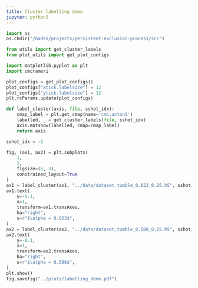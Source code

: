 ```yaml
---
title: Cluster labelling demo
jupyter: python3
---
```


```python
import os
os.chdir("/hades/projects/persistent-exclusion-process/src")

from utils import get_cluster_labels
from plot_utils import get_plot_configs

import matplotlib.pyplot as plt
import cmcrameri

plot_configs = get_plot_configs()
plot_configs["xtick.labelsize"] = 12
plot_configs["ytick.labelsize"] = 12
plt.rcParams.update(plot_configs)

def label_cluster(axis, file, sshot_idx):
    cmap_label = plt.get_cmap(name='cmc.actonS')
    labelled, _ = get_cluster_labels(file, sshot_idx)
    axis.matshow(labelled, cmap=cmap_label)
    return axis
```

```python
sshot_idx = -1

fig, (ax1, ax2) = plt.subplots(
    1,
    2,
    figsize=(6, 3),
    constrained_layout=True
)
ax1 = label_cluster(ax1, "../data/dataset_tumble_0.023_0.25.h5", sshot_idx)
ax1.text(
    y=-0.1,
    x=1,
    transform=ax1.transAxes,
    ha="right",
    s=r"$\alpha = 0.023$",
)
ax2 = label_cluster(ax2, "../data/dataset_tumble_0.500_0.25.h5", sshot_idx)
ax2.text(
    y=-0.1,
    x=1,
    transform=ax2.transAxes,
    ha="right",
    s=r"$\alpha = 0.500$",
)
plt.show()
fig.savefig("../plots/labelling_demo.pdf")
```
